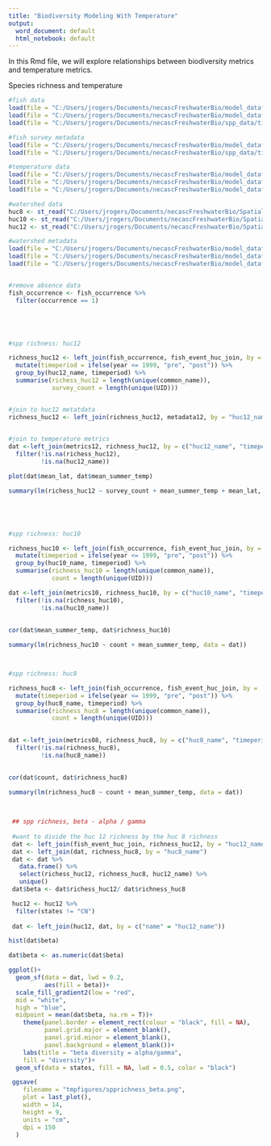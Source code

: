 ```yaml
---
title: "Biodiversity Modeling With Temperature"
output:
  word_document: default
  html_notebook: default
---
```


In this Rmd file, we will explore relationships between biodiversity metrics and temperature metrics. 


Species richness and temperature
```r


#fish data
load(file = "C:/Users/jrogers/Documents/necascFreshwaterBio/model_datafiles/fish_occurrence.RData")
load(file = "C:/Users/jrogers/Documents/necascFreshwaterBio/model_datafiles/fish_count_with_zeros.RData")
load(file = "C:/Users/jrogers/Documents/necascFreshwaterBio/spp_data/tidydata/all_fish_size.RData")

#fish survey metadata
load(file = "C:/Users/jrogers/Documents/necascFreshwaterBio/model_datafiles/fish_event_huc_join.RData")
load(file = "C:/Users/jrogers/Documents/necascFreshwaterBio/spp_data/tidydata/all_fish_method.RData")

#temperature data
load(file = "C:/Users/jrogers/Documents/necascFreshwaterBio/model_datafiles/sheds_temp_metrics_huc12.RData")
load(file = "C:/Users/jrogers/Documents/necascFreshwaterBio/model_datafiles/sheds_temp_metrics_huc10.RData")
load(file = "C:/Users/jrogers/Documents/necascFreshwaterBio/model_datafiles/sheds_temp_metrics_huc08.RData")

#watershed data
huc8 <- st_read("C:/Users/jrogers/Documents/necascFreshwaterBio/SpatialData/NHDplus/WBDHU8/WBDHU8_NE.shp")
huc10 <- st_read("C:/Users/jrogers/Documents/necascFreshwaterBio/SpatialData/NHDplus/WBDHU10/WBDHU10_NE.shp")
huc12 <- st_read("C:/Users/jrogers/Documents/necascFreshwaterBio/SpatialData/NHDplus/WBDHU12/WBDHU12_NE.shp")

#watershed metadata
load(file = "C:/Users/jrogers/Documents/necascFreshwaterBio/model_datafiles/metadata_huc12.RData")
load(file = "C:/Users/jrogers/Documents/necascFreshwaterBio/model_datafiles/metadata_huc10.RData")
load(file = "C:/Users/jrogers/Documents/necascFreshwaterBio/model_datafiles/metadata_huc08.RData")


#remove absence data
fish_occurrence <- fish_occurrence %>% 
  filter(occurrence == 1)





#spp richness: huc12

richness_huc12 <- left_join(fish_occurrence, fish_event_huc_join, by = 'UID') %>% 
  mutate(timeperiod = ifelse(year <= 1999, "pre", "post")) %>% 
  group_by(huc12_name, timeperiod) %>% 
  summarise(richess_huc12 = length(unique(common_name)),
            survey_count = length(unique(UID)))


#join to huc12 metatdata
richness_huc12 <- left_join(richness_huc12, metadata12, by = "huc12_name")
  

#join to temperature metrics
dat <-left_join(metrics12, richness_huc12, by = c("huc12_name", "timeperiod"))%>% 
  filter(!is.na(richess_huc12),
         !is.na(huc12_name)) 

plot(dat$mean_lat, dat$mean_summer_temp)

summary(lm(richess_huc12 ~ survey_count + mean_summer_temp + mean_lat, data = dat))





#spp richness: huc10

richness_huc10 <- left_join(fish_occurrence, fish_event_huc_join, by = 'UID')%>% 
  mutate(timeperiod = ifelse(year <= 1999, "pre", "post")) %>% 
  group_by(huc10_name, timeperiod) %>% 
  summarise(richness_huc10 = length(unique(common_name)),
            count = length(unique(UID)))

dat <-left_join(metrics10, richness_huc10, by = c("huc10_name", "timeperiod"))%>% 
  filter(!is.na(richness_huc10),
         !is.na(huc10_name))
  
  
cor(dat$mean_summer_temp, dat$richness_huc10)

summary(lm(richness_huc10 ~ count + mean_summer_temp, data = dat))



#spp richness: huc8

richness_huc8 <- left_join(fish_occurrence, fish_event_huc_join, by = 'UID') %>% 
  mutate(timeperiod = ifelse(year <= 1999, "pre", "post")) %>%  
  group_by(huc8_name, timeperiod) %>% 
  summarise(richness_huc8 = length(unique(common_name)),
            count = length(unique(UID)))
  

dat <-left_join(metrics08, richness_huc8, by = c("huc8_name", "timeperiod"))%>% 
  filter(!is.na(richness_huc8),
         !is.na(huc8_name))
    

cor(dat$count, dat$richness_huc8)

summary(lm(richness_huc8 ~ count + mean_summer_temp, data = dat))

 
 
 ## spp richness, beta - alpha / gamma
 
 #want to divide the huc 12 richness by the huc 8 richness
 dat <- left_join(fish_event_huc_join, richness_huc12, by = "huc12_name")
 dat <- left_join(dat, richness_huc8, by = "huc8_name")
 dat <- dat %>% 
   data.frame() %>% 
   select(richess_huc12, richness_huc8, huc12_name) %>% 
   unique()
 dat$beta <- dat$richess_huc12/ dat$richness_huc8

 huc12 <- huc12 %>% 
  filter(states != "CN")
 
 dat <- left_join(huc12, dat, by = c("name" = "huc12_name"))

hist(dat$beta)

dat$beta <- as.numeric(dat$beta)

ggplot()+
  geom_sf(data = dat, lwd = 0.2,
          aes(fill = beta))+
  scale_fill_gradient2(low = "red",
  mid = "white",
  high = "blue",
  midpoint = mean(dat$beta, na.rm = T))+
    theme(panel.border = element_rect(colour = "black", fill = NA),
          panel.grid.major = element_blank(),
          panel.grid.minor = element_blank(),
          panel.background = element_blank())+
    labs(title = "beta diversity = alpha/gamma",
    fill = "diversity")+
  geom_sf(data = states, fill = NA, lwd = 0.5, color = "black")

 ggsave(
    filename = "tmpfigures/spprichness_beta.png",
    plot = last_plot(),
    width = 14,
    height = 9,
    units = "cm",
    dpi = 150
  )


```